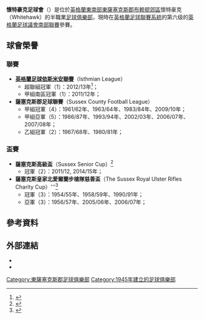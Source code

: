 {{noteTA|G1=football}}
{{Infobox football club
| clubname    = 懷特豪克<br>''Whitehawk''
| image       = [[File:Whitehawk_F_C_logo.png|150px]]
| fullname    = Whitehawk FC
| nickname    = ''The Hawks''
| founded     = 1945年<br>（以「Whitehawk & Manor Farm Old Boys」名義）
| city        = [[布赖顿|布赖顿]]懷特豪克
| ground      = The Enclosed Ground
| capacity   = 2,175
| chairman    = 
| manager     = Richard Hill
| league      = [[英格蘭足球全國聯賽南|英格蘭足球全國聯賽南]]
| season      = 2015-2016
| position    = [[英格蘭足球全國聯賽南|英格蘭足球全國聯賽南]], 第5
|website   =http://www.whitehawkfc.com
|pattern_la1=_redshoulders|pattern_b1=_whitesholders|pattern_ra1=_redshoulders|pattern_sh1=_adidas_white|pattern_so1=_color_3_stripes_white|
| leftarm1    = FF0000|body1=FF0000|rightarm1=FF0000|shorts1=FF0000|socks1=FF0000
| pattern_la2 =_adidas_white |pattern_b2=|pattern_ra2=
| leftarm2    = 0FDCFF|body2=0FDCFF|rightarm2=0FDCFF|shorts2=150973|socks2=150973
}}
'''懷特豪克足球會'''（{{lang-en|'''Whitehawk F.C.'''}}）是位於[[英格蘭|英格蘭]][[英格蘭東南|東南部]][[東薩塞克斯郡|東薩塞克斯郡]][[布赖顿|布赖顿]][[郊區|郊區]]懷特豪克（Whitehawk）的半職業[[足球俱樂部|足球俱樂部]]，現時在[[英格蘭足球聯賽系統|英格蘭足球聯賽系統]]的第六级的[[英格蘭足球議會南部聯賽|英格蘭足球議會南部聯賽]]參賽。

==球會榮譽==
===聯賽===
*'''[[英格蘭足球依斯米安聯賽|英格蘭足球依斯米安聯賽]]'''（Isthmian League）
**超聯組冠軍（1）：2012/13年<ref>{{cite web |author=Whitehawk are champions |url=http://www.isthmian.co.uk/whitehawk-are-champions-14126/ |title=Whitehawk are champions – The Ryman Isthmian Football League |publisher=Isthmian.co.uk |date=1 May 2013 |accessdate=22 June 2013 |archive-date=2016-03-22 |archive-url=https://web.archive.org/web/20160322110359/http://www.isthmian.co.uk/whitehawk-are-champions-14126 |dead-url=no }}</ref>；
**甲組南區冠軍（1）：2011/12年；
*'''薩塞克斯郡足球聯賽'''（Sussex County Football League） 
**甲組冠軍（4）：1961/62年、1963/64年、1983/84年、2009/10年；
**甲組亞軍（5）：1986/87年、1993/94年、2002/03年、2006/07年、2007/08年；
**乙組冠軍（2）：1967/68年、1980/81年；

===盃賽===
*'''薩塞克斯高級盃'''（Sussex Senior Cup）<ref>{{cite web |last=Griggs |first=Howard |url=http://www.theargus.co.uk/sport/9703204.Gargan_hits_late_winner_as_Hawks_lift_Senior_Cup/ |title=Gargan hits late winner as Hawks lift Senior Cup (From The Argus) |publisher=Theargus.co.uk |date=12 May 2012 |accessdate=26 October 2012 |archive-date=2018-08-27 |archive-url=https://web.archive.org/web/20180827142422/http://www.theargus.co.uk/sport/9703204.Gargan_hits_late_winner_as_Hawks_lift_Senior_Cup/ |dead-url=no }}</ref>
** 冠軍（2）：2011/12, 2014/15年； 
*'''薩塞克斯皇家北愛爾蘭步槍隊慈善盃'''（The Sussex Royal Ulster Rifles Charity Cup）'''<ref>{{cite web |url=http://www.sussexcountyleague.com/rurcup/index.htm |title=R.U.R. Cup Final Results – Sussex County Football Association |publisher=Sussexcountyleague.com |date= |accessdate=11 November 2012 |archive-url=https://web.archive.org/web/20100304012550/http://www.sussexcountyleague.com/rurcup/index.htm |archive-date=2010-03-04 |dead-url=yes }}</ref>
** 冠軍（3）：1954/55年、1958/59年、1990/91年；
** 亞軍（3）：1956/57年、2005/06年、2006/07年；

==參考資料==
{{Reflist}}

==外部連結==
* {{official website|http://www.whitehawkfc.co.uk/}}
* {{fchd|id=WHITEHAW|name=Whitehawk}}

{{DEFAULTSORT:Whitehawk FC}}
[[Category:東薩塞克斯郡足球俱樂部|Category:東薩塞克斯郡足球俱樂部]]
[[Category:1945年建立的足球俱樂部|Category:1945年建立的足球俱樂部]]